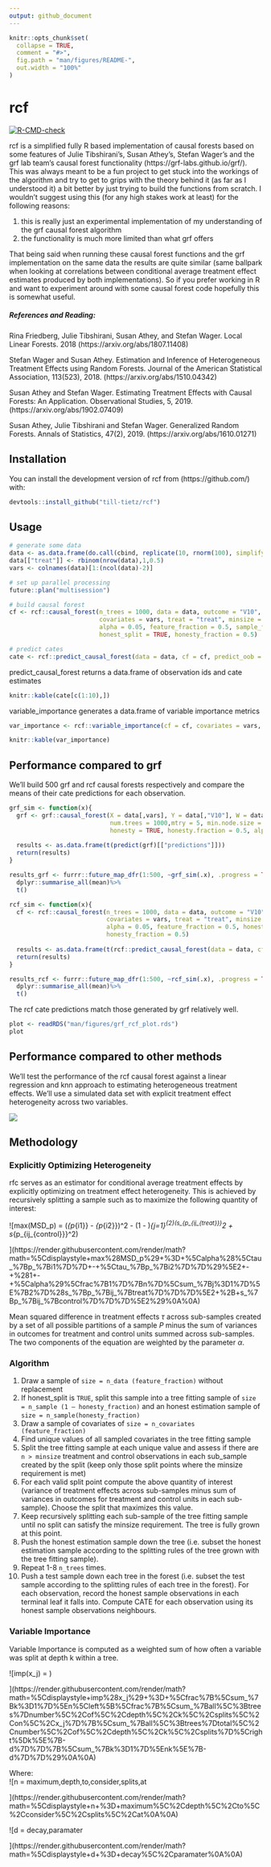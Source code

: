 ```yaml
---
output: github_document
---
```


<!-- README.md is generated from README.Rmd. Please edit that file -->

```r
knitr::opts_chunk$set(
  collapse = TRUE,
  comment = "#>",
  fig.path = "man/figures/README-",
  out.width = "100%"
)
```

# rcf

<!-- badges: start -->
[![R-CMD-check](https://github.com/till-tietz/rcf/workflows/R-CMD-check/badge.svg)](https://github.com/till-tietz/rcf/actions)
<!-- badges: end -->

rcf is a simplified fully R based implementation of causal forests based on some features of Julie Tibshirani’s, Susan Athey’s, Stefan Wager’s and the grf lab team's causal forest functionality (https://grf-labs.github.io/grf/).
This was always meant to be a fun project to get stuck into the workings of the algorithm and try to get to grips with the theory behind it
(as far as I understood it) a bit better by just trying to build the functions from scratch. I wouldn't suggest using this (for any high stakes 
work at least) for the following reasons:

  1. this is really just an experimental implementation of my understanding of the grf causal forest algorithm
  2. the functionality is much more limited than what grf offers
 
That being said when running these causal forest functions and the grf implementation on the same data the results are quite similar 
(same ballpark when looking at correlations between conditional average treatment effect estimates produced by both implementations). 
So if you prefer working in R and want to experiment around with some causal forest code hopefully this is somewhat useful. 

##### References and Reading: 

  Rina Friedberg, Julie Tibshirani, Susan Athey, and Stefan Wager. Local Linear Forests. 2018 
  (https://arxiv.org/abs/1807.11408)
  
  Stefan Wager and Susan Athey. Estimation and Inference of Heterogeneous Treatment Effects using Random Forests. Journal of the American Statistical Association, 113(523), 2018.
  (https://arxiv.org/abs/1510.04342)
  
  Susan Athey and Stefan Wager. Estimating Treatment Effects with Causal Forests: An Application. Observational Studies, 5, 2019. 
  (https://arxiv.org/abs/1902.07409)
  
  Susan Athey, Julie Tibshirani and Stefan Wager. Generalized Random Forests. Annals of Statistics, 47(2), 2019. 
  (https://arxiv.org/abs/1610.01271)


## Installation

You can install the development version of rcf from (https://github.com/) with:

```r
devtools::install_github("till-tietz/rcf")
```

## Usage 

```r
# generate some data
data <- as.data.frame(do.call(cbind, replicate(10, rnorm(100), simplify=FALSE)))
data[["treat"]] <- rbinom(nrow(data),1,0.5)
vars <- colnames(data)[1:(ncol(data)-2)]

# set up parallel processing 
future::plan("multisession")

# build causal forest 
cf <- rcf::causal_forest(n_trees = 1000, data = data, outcome = "V10",
                         covariates = vars, treat = "treat", minsize = 5,
                         alpha = 0.05, feature_fraction = 0.5, sample_fraction = 0.5,
                         honest_split = TRUE, honesty_fraction = 0.5)

# predict cates
cate <- rcf::predict_causal_forest(data = data, cf = cf, predict_oob = TRUE)
```

predict_causal_forest returns a data.frame of observation ids and cate estimates

```r
knitr::kable(cate[c(1:10),])
```

variable_importance generates a data.frame of variable importance metrics 
```r
var_importance <- rcf::variable_importance(cf = cf, covariates = vars, n = 4, d = 2)
```

```r
knitr::kable(var_importance)
```


## Performance compared to grf 

We'll build 500 grf and rcf causal forests respectively and compare the means of their cate predictions for each observation. 

```r
grf_sim <- function(x){
  grf <- grf::causal_forest(X = data[,vars], Y = data[,"V10"], W = data[,"treat"],
                            num.trees = 1000,mtry = 5, min.node.size = 5,
                            honesty = TRUE, honesty.fraction = 0.5, alpha = 0.05)
  
  results <- as.data.frame(t(predict(grf)[["predictions"]]))
  return(results)
}

results_grf <- furrr::future_map_dfr(1:500, ~grf_sim(.x), .progress = TRUE)%>%
  dplyr::summarise_all(mean)%>%
  t()

rcf_sim <- function(x){
  cf <- rcf::causal_forest(n_trees = 1000, data = data, outcome = "V10",
                           covariates = vars, treat = "treat", minsize = 5,
                           alpha = 0.05, feature_fraction = 0.5, honest_split = TRUE,
                           honesty_fraction = 0.5)
  
  results <- as.data.frame(t(rcf::predict_causal_forest(data = data, cf = cf, predict_obb = TRUE)[["cate"]]))
  return(results)
}

results_rcf <- furrr::future_map_dfr(1:500, ~rcf_sim(.x), .progress = TRUE)%>%
  dplyr::summarise_all(mean)%>%
  t()

```

The rcf cate predictions match those generated by grf relatively well. 

```r
plot <- readRDS("man/figures/grf_rcf_plot.rds")
plot
```


## Performance compared to other methods 

We'll test the performance of the rcf causal forest against a linear regression and knn approach to estimating heterogeneous treatment effects. We'll use a simulated data set with explicit treatment effect heterogeneity across two variables. 

![](man/figures/performance.png)

## Methodology

### Explicitly Optimizing Heterogeneity

rfc serves as an estimator for conditional average treatment effects by explicitly 
optimizing on treatment effect heterogeneity. This is achieved by recursively splitting a sample such as to maximize the following quantity of interest: 

![max(MSD_p) = \alpha(\tau_{p_{i1}} - \tau_{p_{i2}})^2 - (1 - \alpha)\frac{1}{n}\sum_{j=1}^{2}(s_{p_{ij_{treat}}}^2 + s_{p_{ij_{control}}}^2)

](https://render.githubusercontent.com/render/math?math=%5Cdisplaystyle+max%28MSD_p%29+%3D+%5Calpha%28%5Ctau_%7Bp_%7Bi1%7D%7D+-+%5Ctau_%7Bp_%7Bi2%7D%7D%29%5E2+-+%281+-+%5Calpha%29%5Cfrac%7B1%7D%7Bn%7D%5Csum_%7Bj%3D1%7D%5E%7B2%7D%28s_%7Bp_%7Bij_%7Btreat%7D%7D%7D%5E2+%2B+s_%7Bp_%7Bij_%7Bcontrol%7D%7D%7D%5E2%29%0A%0A)


Mean squared difference in treatment effects $\tau$ across sub-samples created by a set of all possible partitions of a sample $P$ minus the sum of variances in outcomes for treatment and control units summed across sub-samples. The two components of the equation are weighted by the parameter $\alpha$. 

### Algorithm

  1. Draw a sample of `size = n_data (feature_fraction)` without replacement 
  2. If honest_split is `TRUE`, split this sample into a tree fitting sample of `size = n_sample (1 – honesty_fraction)` and an honest estimation sample of `size = n_sample(honesty_fraction)` 
  3. Draw a sample of covariates of `size = n_covariates (feature_fraction)` 
  4. Find unique values of all sampled covariates in the tree fitting sample 
  5. Split the tree fitting sample at each unique value and assess if there are `n > minsize` treatment and control observations in each sub_sample created by the split (keep only those split points where the minsize requirement is met) 
  6. For each valid split point compute the above quantity of interest (variance of treatment effects across sub-samples minus sum of variances in outcomes for treatment 
and control units in each sub-sample). Choose the split that maximizes this value.
  7. Keep recursively splitting each sub-sample of the tree fitting sample until no split can satisfy the minsize requirement. The tree is fully grown at this point.
  8. Push the honest estimation sample down the tree (i.e. subset the honest estimation 
sample according to the splitting rules of the tree grown with the tree fitting sample).
  9. Repeat 1-8 `n_trees` times. 
  10. Push a test sample down each tree in the forest (i.e. subset the test sample according to the splitting rules of each tree in the forest). For each observation, record the honest sample observations in each terminal leaf it falls into. Compute CATE for each observation using its honest sample observations neighbours. 
  
### Variable Importance 

Variable Importance is computed as a weighted sum of how often a variable was split at depth k within a tree. 

![imp(x_j) = \frac{\sum_{k=1}^n\left[\frac{\sum_{all\;trees}number\,of\,depth\,k\,splits\,on\,x_j}{\sum_{all\;trees}total\,number\,of\,depth\,k\,splits}\right]k^{-d}}{\sum_{k=1}^nk^{-d}})

](https://render.githubusercontent.com/render/math?math=%5Cdisplaystyle+imp%28x_j%29+%3D+%5Cfrac%7B%5Csum_%7Bk%3D1%7D%5En%5Cleft%5B%5Cfrac%7B%5Csum_%7Ball%5C%3Btrees%7Dnumber%5C%2Cof%5C%2Cdepth%5C%2Ck%5C%2Csplits%5C%2Con%5C%2Cx_j%7D%7B%5Csum_%7Ball%5C%3Btrees%7Dtotal%5C%2Cnumber%5C%2Cof%5C%2Cdepth%5C%2Ck%5C%2Csplits%7D%5Cright%5Dk%5E%7B-d%7D%7D%7B%5Csum_%7Bk%3D1%7D%5Enk%5E%7B-d%7D%7D%29%0A%0A)


Where: \
![n = maximum\,depth\,to\,consider\,splits\,at

](https://render.githubusercontent.com/render/math?math=%5Cdisplaystyle+n+%3D+maximum%5C%2Cdepth%5C%2Cto%5C%2Cconsider%5C%2Csplits%5C%2Cat%0A%0A) \

![d = decay\,paramater

](https://render.githubusercontent.com/render/math?math=%5Cdisplaystyle+d+%3D+decay%5C%2Cparamater%0A%0A)
